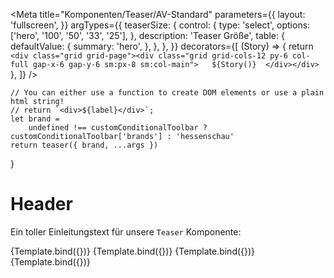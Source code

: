 

<Meta
    title="Komponenten/Teaser/AV-Standard"
    parameters={{
        layout: 'fullscreen',
    }}
    argTypes={{
        teaserSize: {
            control: {
                type: 'select',
                options: ['hero', '100', '50', '33', '25'],
            },
            description: 'Teaser Größe',
            table: {
                defaultValue: {
                    summary: 'hero',
                },
            },
        },
    }}
    decorators={[
        (Story) => {
            return `<div class="grid grid-page"><div class="grid grid-cols-12 py-6 col-full gap-x-6 gap-y-6 sm:px-8 sm:col-main">  
                ${Story()} 
                </div></div>`
        },
    ]}
/>

    // You can either use a function to create DOM elements or use a plain html string!
    // return `<div>${label}</div>`;
    let brand =
        undefined !== customConditionalToolbar ? customConditionalToolbar['brands'] : 'hessenschau'
    return teaser({ brand, ...args })
}

# Header

Ein toller Einleitungstext für unsere `Teaser` Komponente:

<Preview withToolbar>
    <Story name="Standard 50% Video" args={teaser50video.logicItem.includeModel}>
        {Template.bind({})}
    </Story>
    <Story name="Standard 25 Video" args={teaser25video.logicItem.includeModel}>
        {Template.bind({})}
    </Story>    
    <Story name="Standard 50 Audio" args={teaser50audio.logicItem.includeModel}>
        {Template.bind({})}
    </Story>
    <Story name="Standard 25 Audio" args={teaser25audio.logicItem.includeModel}>
        {Template.bind({})}
    </Story>
</Preview>
